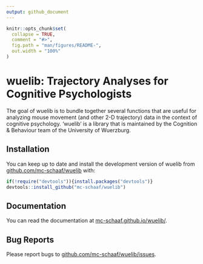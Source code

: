 ```yaml
---
output: github_document
---
```


<!-- README.md is generated from README.Rmd. Please edit that file -->

```r
knitr::opts_chunk$set(
  collapse = TRUE,
  comment = "#>",
  fig.path = "man/figures/README-",
  out.width = "100%"
)
```

# wuelib: Trajectory Analyses for Cognitive Psychologists

The goal of wuelib is to bundle together several functions that are useful for analyzing mouse movement (and other 2-D trajectory) data in the context of cognitive psychology. 'wuelib' is a library that is maintained by the Cognition & Behaviour team of the University of Wuerzburg.

## Installation

You can keep up to date and install the development version of wuelib from 
[github.com/mc-schaaf/wuelib](https://github.com/mc-schaaf/wuelib) with:

``` r
if(!require("devtools")){install.packages("devtools")}
devtools::install_github("mc-schaaf/wuelib")
```

## Documentation
You can read the documentation at [mc-schaaf.github.io/wuelib/](https://mc-schaaf.github.io/wuelib/).


## Bug Reports
Please report bugs to [github.com/mc-schaaf/wuelib/issues](https://github.com/mc-schaaf/wuelib/issues).

